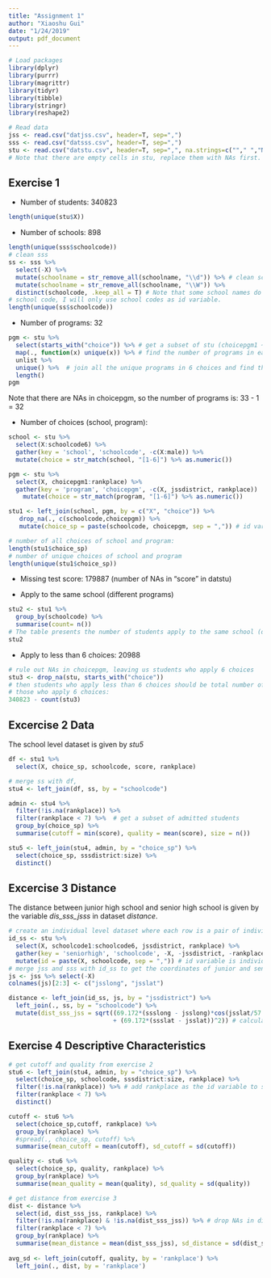 ```yaml
---
title: "Assignment 1"
author: "Xiaoshu Gui"
date: "1/24/2019"
output: pdf_document
---
```


```r
# Load packages
library(dplyr)
library(purrr)
library(magrittr)
library(tidyr)
library(tibble)
library(stringr)
library(reshape2)

# Read data
jss <- read.csv("datjss.csv", header=T, sep=",")
sss <- read.csv("datsss.csv", header=T, sep=",")
stu <- read.csv("datstu.csv", header=T, sep=",", na.strings=c(""," ","NA"))
# Note that there are empty cells in stu, replace them with NAs first.
```

## Exercise 1
* Number of students: 340823
```r
length(unique(stu$X))
```

* Number of schools: 898
```r
length(unique(sss$schoolcode))
# clean sss
ss <- sss %>% 
  select(-X) %>%
  mutate(schoolname = str_remove_all(schoolname, "\\d")) %>% # clean school names
  mutate(schoolname = str_remove_all(schoolname, "\\W")) %>%
  distinct(schoolcode, .keep_all = T) # Note that some school names do not match their 
# school code, I will only use school codes as id variable. 
length(unique(ss$schoolcode))
```

* Number of programs: 32
```r
pgm <- stu %>% 
  select(starts_with("choice")) %>% # get a subset of stu (choicepgm1 ~ 6)
  map(., function(x) unique(x)) %>% # find the number of programs in each "choicepgm"
  unlist %>% 
  unique() %>%  # join all the unique programs in 6 choices and find the unique value.
  length() 
pgm
```
Note that there are NAs in choicepgm, so the number of programs is: 33 - 1 = 32

* Number of choices (school, program): 
```r
school <- stu %>%
  select(X:schoolcode6) %>%
  gather(key = 'school', 'schoolcode', -c(X:male)) %>%
  mutate(choice = str_match(school, "[1-6]") %>% as.numeric())

pgm <- stu %>% 
  select(X, choicepgm1:rankplace) %>%
  gather(key = 'program', 'choicepgm', -c(X, jssdistrict, rankplace))   %>%
    mutate(choice = str_match(program, "[1-6]") %>% as.numeric())

stu1 <- left_join(school, pgm, by = c("X", "choice")) %>%
   drop_na(., c(schoolcode,choicepgm)) %>%
   mutate(choice_sp = paste(schoolcode, choicepgm, sep = ",")) # id var is choice of school_pgm

# number of all choices of school and program:
length(stu1$choice_sp)
# number of unique choices of school and program
length(unique(stu1$choice_sp))
```

* Missing test score: 179887 (number of NAs in "score" in datstu)

* Apply to the same school (different programs)
```r
stu2 <- stu1 %>%
  group_by(schoolcode) %>%
  summarise(count= n())
# The table presents the number of students apply to the same school (dif programs)
stu2
```

* Apply to less than 6 choices: 20988
```r
# rule out NAs in choicepgm, leaving us students who apply 6 choices
stu3 <- drop_na(stu, starts_with("choice"))
# then students who apply less than 6 choices should be total number of students minus 
# those who apply 6 choices:
340823 - count(stu3)
```


## Excercise 2   Data
The school level dataset is given by *stu5*
```r
df <- stu1 %>%
  select(X, choice_sp, schoolcode, score, rankplace)

# merge ss with df, 
stu4 <- left_join(df, ss, by = "schoolcode") 

admin <- stu4 %>%  
  filter(!is.na(rankplace)) %>% 
  filter(rankplace < 7) %>%  # get a subset of admitted students
  group_by(choice_sp) %>%
  summarise(cutoff = min(score), quality = mean(score), size = n())

stu5 <- left_join(stu4, admin, by = "choice_sp") %>%
  select(choice_sp, sssdistrict:size) %>%
  distinct() 
```

## Excercise 3   Distance
The distance between junior high school and senior high school is given by the variable *dis_sss_jsss* in dataset *distance*. 
```r
# create an individual level dataset where each row is a pair of individual and school choice
id_ss <- stu %>%
  select(X, schoolcode1:schoolcode6, jssdistrict, rankplace) %>%
  gather(key = 'seniorhigh', 'schoolcode', -X, -jssdistrict, -rankplace) %>%
  mutate(id = paste(X, schoolcode, sep = ",")) # id variable is individual_ss
# merge jss and sss with id_ss to get the coordinates of junior and senior high schools
js <- jss %>% select(-X)
colnames(js)[2:3] <- c("jsslong", "jsslat")

distance <- left_join(id_ss, js, by = "jssdistrict") %>%
  left_join(., ss, by = "schoolcode") %>%
  mutate(dist_sss_jss = sqrt((69.172*(ssslong - jsslong)*cos(jsslat/57.3))^2 
                             + (69.172*(ssslat - jsslat))^2)) # calculate distance using the formula
```

## Exercise 4   Descriptive Characteristics
```r
# get cutoff and quality from exercise 2
stu6 <- left_join(stu4, admin, by = "choice_sp") %>% 
  select(choice_sp, schoolcode, sssdistrict:size, rankplace) %>%
  filter(!is.na(rankplace)) %>% # add rankplace as the id variable to stu5 in exercise 2
  filter(rankplace < 7) %>% 
  distinct() 

cutoff <- stu6 %>%
  select(choice_sp,cutoff, rankplace) %>% 
  group_by(rankplace) %>%
  #spread(., choice_sp, cutoff) %>%
  summarise(mean_cutoff = mean(cutoff), sd_cutoff = sd(cutoff))

quality <- stu6 %>%
  select(choice_sp, quality, rankplace) %>%
  group_by(rankplace) %>%
  summarise(mean_quality = mean(quality), sd_quality = sd(quality))

# get distance from exercise 3
dist <- distance %>%
  select(id, dist_sss_jss, rankplace) %>%
  filter(!is.na(rankplace) & !is.na(dist_sss_jss)) %>% # drop NAs in distance and rankplacce
  filter(rankplace < 7) %>% 
  group_by(rankplace) %>%
  summarise(mean_distance = mean(dist_sss_jss), sd_distance = sd(dist_sss_jss))
                
avg_sd <- left_join(cutoff, quality, by = 'rankplace') %>%
  left_join(., dist, by = 'rankplace')
```

